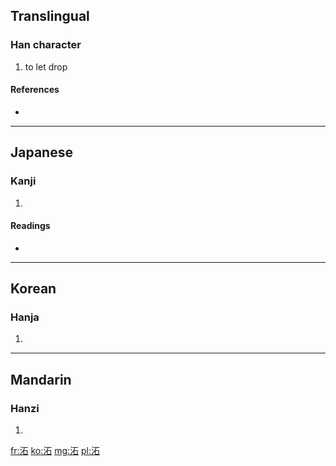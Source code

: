 ==Translingual==

===Han character===
{{Han char|rn=85|rad=水|as=05|sn=8|four=3116<sub>0</sub>|canj=水一口 (EMR)}}

# to let drop

====References====
* {{Han ref|kx=0613.060|dkj=17242|dj=1006.050|hdz=31582.060|uh=6CB0|ud=27824|bh=CD4B|bd=52555}}

----

==Japanese==

===Kanji===
{{ja-kanji|grade=|rs=水05}}

# {{defn|lang=ja|sort=水05}}

====Readings====
* {{ja-readings|on=[[たく]] (taku)|kun=[[なげる]] (nageru)}}

----

==Korean==

===Hanja===
{{ko-hanja|hangeul=탁|eumhun=|rv=tak|mr=t'ak|y=thak}}

# {{defn|lang=ko|sort=水05}}

----

==Mandarin==

===Hanzi===
{{cmn-hanzi|pin=[[tuō]] ([[tuo1]])|wg=t'o<sup>1</sup>}}

# {{defn|lang=cmn|sort=水05}}

[[fr:沰]]
[[ko:沰]]
[[mg:沰]]
[[pl:沰]]